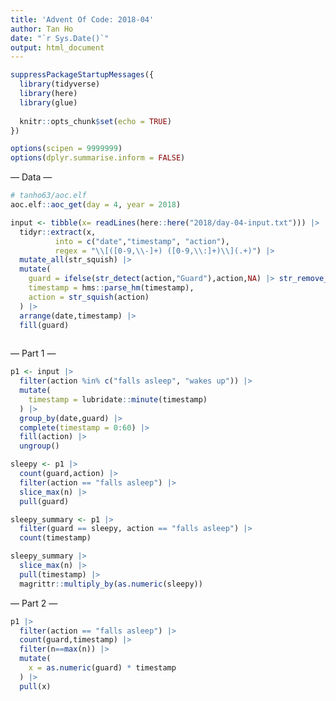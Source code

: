 ```yaml
---
title: 'Advent Of Code: 2018-04'
author: Tan Ho
date: "`r Sys.Date()`"
output: html_document
---
```


```r
suppressPackageStartupMessages({
  library(tidyverse)
  library(here)
  library(glue)
  
  knitr::opts_chunk$set(echo = TRUE)
})

options(scipen = 9999999)
options(dplyr.summarise.inform = FALSE)
```

--- Data ---

```r
# tanho63/aoc.elf
aoc.elf::aoc_get(day = 4, year = 2018)
```

```r
input <- tibble(x= readLines(here::here("2018/day-04-input.txt"))) |> 
  tidyr::extract(x,
          into = c("date","timestamp", "action"),
          regex = "\\[([0-9,\\-]+) ([0-9,\\:]+)\\](.+)") |> 
  mutate_all(str_squish) |> 
  mutate(
    guard = ifelse(str_detect(action,"Guard"),action,NA) |> str_remove_all("[A-z, ,\\#]"),
    timestamp = hms::parse_hm(timestamp),
    action = str_squish(action)
  ) |> 
  arrange(date,timestamp) |> 
  fill(guard)
  
```

--- Part 1 ---

```r
p1 <- input |> 
  filter(action %in% c("falls asleep", "wakes up")) |> 
  mutate(
    timestamp = lubridate::minute(timestamp)
  ) |> 
  group_by(date,guard) |> 
  complete(timestamp = 0:60) |> 
  fill(action) |> 
  ungroup()

sleepy <- p1 |> 
  count(guard,action) |> 
  filter(action == "falls asleep") |> 
  slice_max(n) |> 
  pull(guard)

sleepy_summary <- p1 |> 
  filter(guard == sleepy, action == "falls asleep") |> 
  count(timestamp)

sleepy_summary |> 
  slice_max(n) |> 
  pull(timestamp) |> 
  magrittr::multiply_by(as.numeric(sleepy))

```

--- Part 2 ---

```r

p1 |> 
  filter(action == "falls asleep") |> 
  count(guard,timestamp) |> 
  filter(n==max(n)) |> 
  mutate(
    x = as.numeric(guard) * timestamp
  ) |> 
  pull(x)

```

